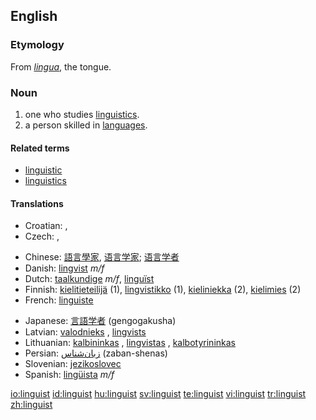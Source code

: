 {{wikipedia|dab=linguist}}
==English==

===Etymology===
From {{L.}} ''[[lingua]]'', the tongue.

===Noun===
{{en-noun}}

# one who studies [[linguistics]].
# a person skilled in [[language]]s.

====Related terms====
*[[linguistic]]
*[[linguistics]]

====Translations====
{{trans-top|one who studies linguistics}}
*Croatian: {{t-|hr|lingvist|m}}, {{t-|hr|jezikoslovac|m}}
* Czech: {{t-|cs|jazykovědec|m}}, {{t-|cs|lingvista|m}}
{{trans-mid}}
{{trans-bottom}}
{{checktrans-top}}
*Chinese: [[語言學家]], [[语言学家]]; [[语言学者]]
*Danish: [[lingvist]] ''m/f''
*Dutch: [[taalkundige]] ''m/f'', [[linguïst]] {{m}}
*Finnish: [[kielitieteilijä]] (1), [[lingvistikko]] (1), [[kieliniekka]] (2), [[kielimies]] (2)
*French:  [[linguiste]]
{{trans-mid}}
*Japanese: [[言語学者]] (gengogakusha)
*Latvian: [[valodnieks]] {{m}}, [[lingvists]] {{m}}
*Lithuanian: [[kalbininkas]] {{m}}, [[lingvistas]] {{m}}, [[kalbotyrininkas]] {{m}}
*Persian: [[زبان‌شناس]] (zaban-shenas)
*Slovenian: [[jezikoslovec]]
*Spanish: [[lingüista]] ''m/f''
{{trans-bottom}}

[[io:linguist]]
[[id:linguist]]
[[hu:linguist]]
[[sv:linguist]]
[[te:linguist]]
[[vi:linguist]]
[[tr:linguist]]
[[zh:linguist]]